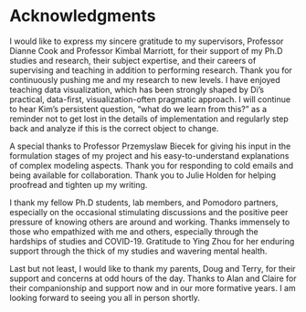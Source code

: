 # Acknowledgments {-}

<!-- Supervisors -->
I would like to express my sincere gratitude to my supervisors, Professor Dianne Cook and Professor Kimbal Marriott, for their support of my Ph.D studies and research, their subject expertise, and their careers of supervising and teaching in addition to performing research. Thank you for continuously pushing me and my research to new levels. I have enjoyed teaching data visualization, which has been strongly shaped by Di's practical, data-first, visualization-often pragmatic approach.  I will continue to hear Kim’s persistent question, “what do we learn from this?” as a reminder not to get lost in the details of implementation and regularly step back and analyze if this is the correct object to change.

<!-- Biecek & Julie Holden-->
A special thanks to Professor Przemyslaw Biecek for giving his input in the formulation stages of my project and his easy-to-understand explanations of complex modeling aspects. Thank you for responding to cold emails and being available for collaboration. Thank you to Julie Holden for helping proofread and tighten up my writing.

<!-- PhD students, promodo, Ying -->
I thank my fellow Ph.D students, lab members, and Pomodoro partners, especially on the occasional stimulating discussions and the positive peer pressure of knowing others are around and working. Thanks immensely to those who empathized with me and others, especially through the hardships of studies and COVID-19. Gratitude to Ying Zhou for her enduring support through the thick of my studies and wavering mental health.

<!-- Family -->
Last but not least, I would like to thank my parents, Doug and Terry, for their support and concerns at odd hours of the day. Thanks to Alan and Claire for their companionship and support now and in our more formative years. I am looking forward to seeing you all in person shortly.
